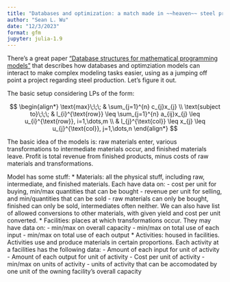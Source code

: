 ```yaml
---
title: "Databases and optimization: a match made in ~~heaven~~ steel production"
author: "Sean L. Wu"
date: "12/3/2023"
format: gfm
jupyter: julia-1.9
---
```


There's a great paper ["Database structures for mathematical programming models"](https://www.sciencedirect.com/science/article/abs/pii/S0167923697000079) that describes how databases and optimziation models can interact to make complex modeling tasks easier, using as a jumping off point a project regarding steel production. Let's figure it out.

The basic setup considering LPs of the form:

$$
\begin{align*}
\text{max}\;\;\; & \sum_{j=1}^{n} c_{j}x_{j} \\
\text{subject to}\;\;\; & l_{i}^{\text{row}} \leq \sum_{j=1}^{n} a_{ij}x_{j} \leq u_{i}^{\text{row}}, i=1,\dots,m \\
& l_{j}^{\text{col}} \leq x_{j} \leq u_{j}^{\text{col}}, j=1,\dots,n
\end{align*}
$$

The basic idea of the models is: raw materials enter, various transformations to intermediate materials occur, and finished materials leave. Profit is total revenue from finished products, minus costs of raw materials and transformations.

Model has some stuff:
* Materials: all the physical stuff, including raw, intermediate, and finished materials. Each have data on:
- cost per unit for buying, min/max quantities that can be bought
- revenue per unit for selling, and min/quantities that can be sold
- raw materials can only be bought, finished can only be sold, intermediates often neither. We can also have list of allowed conversions to other materials, with given yield and cost per unit converted.
* Facilities: places at which transformations occur. They may have data on:
- min/max on overall capacity
- min/max on total use of each input
- min/max on total use of each output
* Activities: housed in facilities. Activities use and produce materials in certain proportions. Each activity at a facilities has the following data:
- Amount of each input for unit of activity
- Amount of each output for unit of activity
- Cost per unit of activity
- min/max on units of activity
- units of activity that can be accomodated by one unit of the owning facility's overall capacity